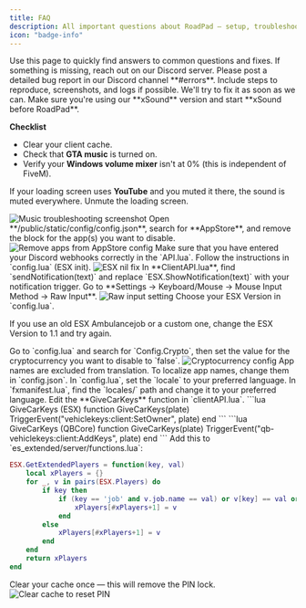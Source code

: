 ```yaml
---
title: FAQ
description: All important questions about RoadPad — setup, troubleshooting, and tips
icon: "badge-info"
---
```


<Info>
  Use this page to quickly find answers to common questions and fixes. If something is missing, reach out on our Discord server.
</Info>

<AccordionGroup>

<Accordion title="I found a bug — what should I do?" icon="bug">
  Please post a detailed bug report in our Discord channel **#errors**. Include steps to reproduce, screenshots, and logs if possible. We'll try to fix it as soon as we can.
</Accordion>

<Accordion title="I don't hear music in the Music app" icon="music">
  <Tip>Make sure you're using our **xSound** version and start **xSound before RoadPad**.</Tip>

  **Checklist**
  - Clear your client cache.
  - Check that **GTA music** is turned on.
  - Verify your **Windows volume mixer** isn't at 0% (this is independent of FiveM).

  <Warning>If your loading screen uses **YouTube** and you muted it there, the sound is muted everywhere. Unmute the loading screen.</Warning>

  <img src="https://284060423-files.gitbook.io/~/files/v0/b/gitbook-x-prod.appspot.com/o/spaces%2F9nk3u2fvDPBGM8TrCd0N%2Fuploads%2Frq0XT7Qriph5lp24JQgJ%2FRod_rtHandy.PNG?alt=media&token=d98cc53a-d68c-4b05-abb3-3834efdd751a" alt="Music troubleshooting screenshot" className="rounded-lg" />
</Accordion>

<Accordion title="How can I disable apps?" icon="circle-minus">
  Open **/public/static/config/config.json**, search for **AppStore**, and remove the block for the app(s) you want to disable.

  <img src="https://284060423-files.gitbook.io/~/files/v0/b/gitbook-x-prod.appspot.com/o/spaces%2F9nk3u2fvDPBGM8TrCd0N%2Fuploads%2FAG0x1YGxObUp0ujtISkD%2Fimage.png?alt=media&token=97c44cae-3598-4dcd-a6de-c90c572273ae" alt="Remove apps from AppStore config" className="rounded-lg" />
</Accordion>

<Accordion title="Images / Videos are not saved in the Gallery" icon="image">
  Make sure that you have entered your Discord webhooks correctly in the `API.lua`.
</Accordion>

<Accordion title="On start it shows ESX nil" icon="circle-alert">
  Follow the instructions in `config.lua` (ESX init).

  <img src="https://284060423-files.gitbook.io/~/files/v0/b/gitbook-x-prod.appspot.com/o/spaces%2F9nk3u2fvDPBGM8TrCd0N%2Fuploads%2FVZtM4eiwALSIHoJx86ih%2FScreenshot_487.png?alt=media&token=c541f3ea-f5fb-4f59-9f24-62445e1946f7" alt="ESX nil fix" className="rounded-lg" />
</Accordion>

<Accordion title="Add my own notifications" icon="bell">
  In **ClientAPI.lua**, find `sendNotification(text)` and replace `ESX.ShowNotification(text)` with your notification trigger.
</Accordion>

<Accordion title="Mouse stuck in the center when opening the pad" icon="mouse">
  Go to **Settings → Keyboard/Mouse → Mouse Input Method → Raw Input**.

  <img src="https://284060423-files.gitbook.io/~/files/v0/b/gitbook-x-prod.appspot.com/o/spaces%2F9nk3u2fvDPBGM8TrCd0N%2Fuploads%2FzhKjqTJBJpXkICtRXiAE%2FScreenshot_150.png?alt=media&token=8758eec8-2882-4599-97f6-3b954ab158aa" alt="Raw input setting" className="rounded-lg" />
</Accordion>

<Accordion title="Pad doesn't open after reviving" icon="tablet">
  Choose your ESX Version in `config.lua`.

  If you use an old ESX Ambulancejob or a custom one, change the ESX Version to 1.1 and try again.
</Accordion>

<Accordion title="Disable cryptocurrency" icon="coins">
  Go to `config.lua` and search for `Config.Crypto`, then set the value for the cryptocurrency you want to disable to `false`.

  <img src="https://284060423-files.gitbook.io/~/files/v0/b/gitbook-x-prod.appspot.com/o/spaces%2F9nk3u2fvDPBGM8TrCd0N%2Fuploads%2FrGD6VpeH9lomtOnoRc2S%2Fimage322.png?alt=media&token=f9c4e5fc-cc41-4e6d-a901-bfda40d5239b" alt="Cryptocurrency config" className="rounded-lg" />
</Accordion>

<Accordion title="Change the pad language" icon="earth">
  <Note>App names are excluded from translation. To localize app names, change them in `config.json`.</Note>

  <Tabs>
    <Tab title="ESX">
      In `config.lua`, set the `locale` to your preferred language.
    </Tab>
    <Tab title="QBCore">
      In `fxmanifest.lua`, find the `locales/` path and change it to your preferred language.
    </Tab>
  </Tabs>
</Accordion>

<Accordion title="Car is locked after delivery" icon="key">
  Edit the **GiveCarKeys** function in `clientAPI.lua`.

  <Tabs>
    <Tab title="ESX">
      ```lua GiveCarKeys (ESX)
      function GiveCarKeys(plate)
        TriggerEvent("vehiclekeys:client:SetOwner", plate)
      end
      ```
    </Tab>
    <Tab title="QBCore">
      ```lua GiveCarKeys (QBCore)
      function GiveCarKeys(plate)
        TriggerEvent("qb-vehiclekeys:client:AddKeys", plate)
      end
      ```
    </Tab>
  </Tabs>
</Accordion>

<Accordion title="GetExtendedPlayers error (es_extended 1.1/1.2)" icon="code">
  Add this to `es_extended/server/functions.lua`:

  ```lua GetExtendedPlayers helper
  ESX.GetExtendedPlayers = function(key, val)
      local xPlayers = {}
      for _, v in pairs(ESX.Players) do
          if key then
              if (key == 'job' and v.job.name == val) or v[key] == val or v.variables[key] == val then
                  xPlayers[#xPlayers+1] = v
              end
          else
              xPlayers[#xPlayers+1] = v
          end
      end
      return xPlayers
  end
  ```
</Accordion>

<Accordion title="I forgot my pad PIN" icon="shield-off">
  Clear your cache once — this will remove the PIN lock.

  <img src="https://284060423-files.gitbook.io/~/files/v0/b/gitbook-x-prod.appspot.com/o/spaces%2F9nk3u2fvDPBGM8TrCd0N%2Fuploads%2FvcFDhPma8ySAazsJjRlB%2Fcache.png?alt=media&token=3dbd995d-a615-4e70-9462-7b34231ff009" alt="Clear cache to reset PIN" className="rounded-lg" />
</Accordion>

</AccordionGroup>